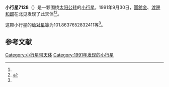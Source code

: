 {{Infobox planet
| bgcolour = #FFFFC0
| name = 7128 Misawa
| symbol = 
| image = 
| caption = 
| discovery = yes
| discovery_ref = 
| discoverer = [[圓舘金|圓舘金]]、[[渡邊和郎|渡邊和郎]]
| discovery_site = [[北见|北见]] 
| discovered = 1991年9月30日
| designations = yes
| mp_name = 
| named_after = 
| alt_names = 1991 SM1/ 1969 TL5 / 1980 TX8 / 1986 XY
| mp_category = [[主带小行星|主带小行星]]
| orbit_ref = <ref name="a">[http://ssd.jpl.nasa.gov/sbdb.cgi?sstr=7128 7128 Misawa] {{Wayback|url=http://ssd.jpl.nasa.gov/sbdb.cgi?sstr=7128 |date=20210717070015 }}，小行星數據庫瀏覽器（JPL Small-Body Database Browser）－[[美国国家航空航天局|美国国家航空航天局]]喷气推进实验室</ref>
| epoch = 2456400.5 (2013年4月18日更新)
| aphelion = {{convert|3.764983591864994|AU|km|3|abbr=on|lk=out}}
| perihelion = {{convert|2.497910786798967|AU|km|3|abbr=on}}
| semimajor = {{convert|3.13144718933198|AU|km|3|abbr=on}}
| eccentricity = 0.202314254
| period = 2024.025896 [[日|日]]<br />5.54[[儒略年|儒略年]]
| avg_speed = 
| inclination = 2.732246529453418
| asc_node = 237.3205901560616
| mean_anomaly = 
| arg_peri = 101.8637652832411
| satellites = 
| physical_characteristics = yes
| dimensions = 
| mass = 
| density = 
| surface_grav = 
| escape_velocity = 
| sidereal_day = 
| axial_tilt = 
| pole_ecliptic_lat = 
| pole_ecliptic_lon = 
| albedo = 
| temperatures= 
| temp_name1 = 
| mean_temp_1 = 
| max_temp_1 = 
| temp_name2 = 
| max_temp_2 = 
| spectral_type = 
| abs_magnitude = 101.8637652832411
}}

'''小行星7128'''（{{lang-en|7128 Misawa}}）是一颗围绕[[太阳|太阳]][[公转|公转]]的[[小行星|小行星]]。1991年9月30日，[[圓舘金|圓舘金]]、[[渡邊和郎|渡邊和郎]]在北见发现了此天体<ref name="a" /><ref>{{cite news|title=小行星列表|url=http://cfa-www.harvard.edu/iau/lists/NumberedMPs.txt|accessdate=2013-07-08|newspaper=哈佛大学|archive-date=2008-05-17|archive-url=https://web.archive.org/web/20080517010638/http://cfa-www.harvard.edu/iau/lists/NumberedMPs.txt|dead-url=no}}</ref>。

这颗小行星的[[绝对星等|绝对星等]]为101.8637652832411等<ref name="a" />。

==参考文献==
{{reflist}}
{{Minor Planet Number|[[小行星7127|小行星7127]]|[[小行星7129|小行星7129]]}}

{{小天体}}

[[Category:小行星带天体|Category:小行星带天体]]
[[Category:1991年发现的小行星|Category:1991年发现的小行星]]


{{asteroid-stub}}